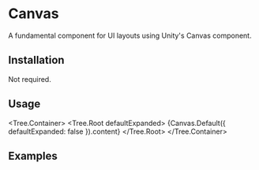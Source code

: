 
# Canvas

A fundamental component for UI layouts using Unity's Canvas component.

<ComponentsTabs component={Canvas.Default()} showCanvas={false} />

## Installation

Not required.

## Usage

<Tree.Container>
  <Tree.Root defaultExpanded>
    {Canvas.Default({ defaultExpanded: false }).content}
  </Tree.Root>
</Tree.Container>

## Examples

<ComponentsTabs component={Canvas.Default()} showCanvas={false} />
